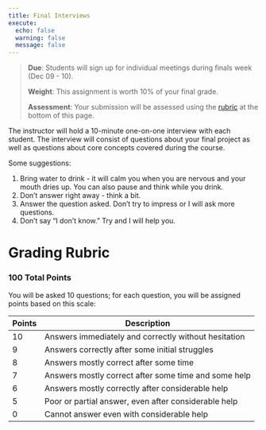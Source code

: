 ```yaml
---
title: Final Interviews
execute:
  echo: false
  warning: false
  message: false
---
```


> **Due**: Students will sign up for individual meetings during finals week (Dec 09 - 10).
>
> **Weight**: This assignment is worth 10% of your final grade.
>
> **Assessment**: Your submission will be assessed using the [rubric](#grading-rubric) at the bottom of this page.

The instructor will hold a 10-minute one-on-one interview with each student. The interview will consist of questions about your final project as well as questions about core concepts covered during the course. 

Some suggestions:

1. Bring water to drink - it will calm you when you are nervous and your mouth dries up. You can also pause and think while you drink.
2. Don't answer right away - think a bit.
3. Answer the question asked. Don't try to impress or I will ask more questions.
4. Don't say "I don't know." Try and I will help you.

# Grading Rubric

### 100 Total Points

You will be asked 10 questions; for each question, you will be assigned points based on this scale:

Points | Description
-------|------------------------------------------------
10     | Answers immediately and correctly without hesitation
9      | Answers correctly after some initial struggles
8      | Answers mostly correct after some time
7      | Answers mostly correct after some time and some help
6      | Answers mostly correctly after considerable help
5      | Poor or partial answer, even after considerable help
0      | Cannot answer even with considerable help
